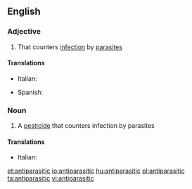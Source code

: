 ==English==

===Adjective===
{{en-adj}}

# That counters [[infection]] by [[parasite]]s

====Translations====
{{trans-top|that counters parasites}}
* Italian: {{t|it|antiparassitario}}
{{trans-mid}}
* Spanish: {{t+|es|antiparasitario}}
{{trans-bottom}}

===Noun===
{{wikipedia}}
{{en-noun}}

# A [[pesticide]] that counters infection by parasites

====Translations====
{{trans-top|pesticide}}
* Italian: {{t|it|antiparassitario|m}}
{{trans-mid}}
{{trans-bottom}}

[[et:antiparasitic]]
[[io:antiparasitic]]
[[hu:antiparasitic]]
[[pl:antiparasitic]]
[[ta:antiparasitic]]
[[vi:antiparasitic]]
